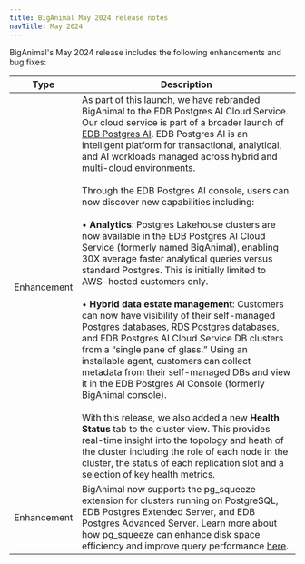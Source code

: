 ```yaml
---
title: BigAnimal May 2024 release notes
navTitle: May 2024
---
```


BigAnimal's May 2024 release includes the following enhancements and bug fixes:

| Type        | Description                                                                                                                                                                                                                                                                                                                                                                                                                                                                                                                                                                                                                                                                                                                                                                                                                                                                                                                                                                                                                                                                                                                                                                                                                                                                                                                                                                                                                                    |
|-------------|------------------------------------------------------------------------------------------------------------------------------------------------------------------------------------------------------------------------------------------------------------------------------------------------------------------------------------------------------------------------------------------------------------------------------------------------------------------------------------------------------------------------------------------------------------------------------------------------------------------------------------------------------------------------------------------------------------------------------------------------------------------------------------------------------------------------------------------------------------------------------------------------------------------------------------------------------------------------------------------------------------------------------------------------------------------------------------------------------------------------------------------------------------------------------------------------------------------------------------------------------------------------------------------------------------------------------------------------------------------------------------------------------------------------------------------------|
| Enhancement | As part of this launch, we have rebranded BigAnimal to the EDB Postgres AI Cloud Service. Our cloud service is part of a broader launch of [EDB Postgres AI](https://www.enterprisedb.com/products/edb-postgres-ai). EDB Postgres AI is an intelligent platform for transactional, analytical, and AI workloads managed across hybrid and multi-cloud environments.<br/><br/>Through the EDB Postgres AI console, users can now discover new capabilities including:<br/><br/>• **Analytics**: Postgres Lakehouse clusters are now available in the EDB Postgres AI Cloud Service (formerly named BigAnimal), enabling 30X average faster analytical queries versus standard Postgres. This is initially limited to AWS-hosted customers only.<br/><br/>• **Hybrid data estate management**: Customers can now have visibility of their self-managed Postgres databases, RDS Postgres databases, and EDB Postgres AI Cloud Service DB clusters from a “single pane of glass.” Using an installable agent, customers can collect metadata from their self-managed DBs and view it in the EDB Postgres AI Console (formerly BigAnimal console).<br/><br/>With this release, we also added a new **Health Status** tab to the cluster view. This provides real-time insight into the topology and heath of the cluster including the role of each node in the cluster, the status of each replication slot and a selection of key health metrics. |
| Enhancement | BigAnimal now supports the pg_squeeze extension for clusters running on PostgreSQL, EDB Postgres Extended Server, and EDB Postgres Advanced Server. Learn more about how pg_squeeze can enhance disk space efficiency and improve query performance [here](https://www.enterprisedb.com/docs/pg_extensions/pg_squeeze/).                                                                                                                                                                                                                                                                                                                                                                                                                                                                                                                                                                                                                                                                                                                                                                                                                                                                                                                                                                                                                                                                                                                       |



